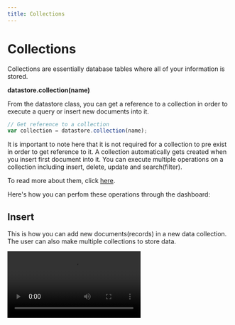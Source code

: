 ```yaml
---
title: Collections
---
```

# Collections

Collections are essentially database tables where all of your information is stored.

**datastore.collection(name)**

From the datastore class, you can get a reference to a collection in order to execute a query or insert new documents into it.

```js
// Get reference to a collection
var collection = datastore.collection(name);
```

It is important to note here that it is not required for a collection to pre exist in order to get reference to it. A collection automatically gets created when you insert first document into it. 
You can execute multiple operations on a collection including insert, delete, update and search(filter).

To read more about them, click [here](/references/client-sdk/datastore/collection/insert).

Here's how you can perfom these operations through the dashboard:

## Insert 

This is how you can add new documents(records) in a new data collection. The user can also make multiple collections to store data. 

<Video src="/images/datastore/add-document.webm" />

## Delete

This is how a user can delete a pre-existing collection.

<Video src="/images/datastore/collection-delete.webm" />

## Filter

The user can filter out meaningful data by providing the required match condition.

<Video src="/images/datastore/collection-filter.webm" />



